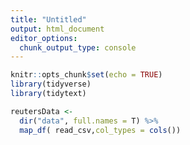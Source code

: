 ```yaml
---
title: "Untitled"
output: html_document
editor_options: 
  chunk_output_type: console
---
```


```r
knitr::opts_chunk$set(echo = TRUE)
library(tidyverse)
library(tidytext)
```

```r
reutersData <- 
  dir("data", full.names = T) %>% 
  map_df( read_csv,col_types = cols())
```

```r

```
